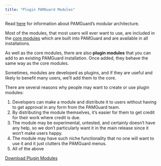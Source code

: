 ```yaml
---
title: "Plugin PAMGuard Modules"
---
```


Read [here](coremodules.html) for information about PAMGuard's modular architecture.

Most of the modules, that most users will ever want to use, are included in the [core modules](coremodules.html) which are built into PAMGuard and are available in all installations.

As well as the core modules, there are also **plugin modules** that you can add to an existing PAMGuard installation. Once added, they behave the same way as the core modules.

Sometimes, modules are developed as plugins, and if they are useful and likely to benefit many users, we'll add them to the core.

There are several reasons why people may want to create or use plugin modules:

1.  Developers can make a module and distribute it to users without having to get approval in any form from the PAMGuard team.
2.  By distributing the module themselves, it's easier for them to get credit for their work where credit is due.
3.  The module may be experimental, untested, and certainly doesn't have any help, so we don't particularly want it in the main release since it won't make users happy.
4.  The module may have such niche functionality that no one will want to use it and it just clutters the PAMGuard menus.
5.  All of the above

<a href="plugins/plugins.html" class="btn btn-primary btn-sm" role="button" data-toggle="tooltip" 
title="Click here for a list of available PAMGuard Plugins">Download Plugin Modules</a>
